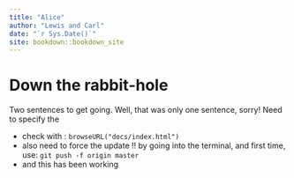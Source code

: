 ```yaml
--- 
title: "Alice"
author: "Lewis and Carl"
date: "`r Sys.Date()`"
site: bookdown::bookdown_site
---
```


# Down the rabbit-hole

Two sentences to get going. 
Well, that was only one sentence, sorry!
Need to specify the 

* check with : `browseURL("docs/index.html")`
* also need to force the update !! by going into the terminal, and first time, use: `git push -f origin master`
* and this has been working
